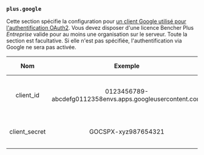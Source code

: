 ### `plus.google`

Cette section spécifie la configuration pour [un client Google utilisé pour l'authentification OAuth2](/fr/docs/how-to/google-oauth/).
Vous devez disposer d'une licence Bencher Plus _Entreprise_ valide pour au moins une organisation sur le serveur.
Toute la section est facultative.
Si elle n'est pas spécifiée, l'authentification via Google ne sera pas activée.

|      Nom      |                         Exemple                          | Par défaut | Obligatoire |                   Description                   |
| :-----------: | :------------------------------------------------------: | :--------: | :---------: | :---------------------------------------------: |
|   client_id   | 0123456789-abcdefg0112358envs.apps.googleusercontent.com |    ---     |     Oui     | Spécifie l'identifiant du client OAuth2 Google. |
| client_secret |                   GOCSPX-xyz987654321                    |    ---     |     Oui     |       Le secret du client OAuth2 Google.        |

